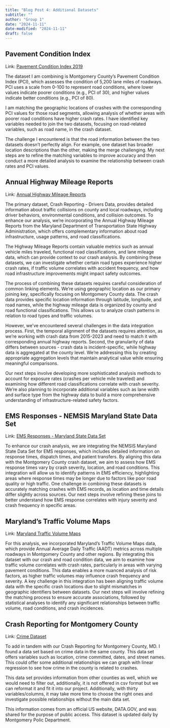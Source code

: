 ```yaml
---
title: "Blog Post 4: Additional Datasets"
subtitle: ""
author: "Group 1"
date: "2024-11-11"
date-modified: "2024-11-11"
draft: false
---
```


## Pavement Condition Index

Link: [Pavement Condition Index 2019](https://catalog.data.gov/dataset/pavement-condition-index-2019)

The dataset I am combining is Montgomery County's Pavement Condition Index (PCI), which assesses the condition of 5,200 lane miles of roadways. PCI uses a scale from 0-100 to represent road conditions, where lower values indicate poorer conditions (e.g., PCI of 30), and higher values indicate better conditions (e.g., PCI of 80).

I am matching the geographic locations of crashes with the corresponding PCI values for those road segments, allowing analysis of whether areas with poorer road conditions have higher crash rates. I have identified key variables needed to join the two datasets, focusing on road-related variables, such as road name, in the crash dataset.

The challenge I encountered is that the road information between the two datasets doesn’t perfectly align. For example, one dataset has broader location descriptions than the other, making the merge challenging. My next steps are to refine the matching variables to improve accuracy and then conduct a more detailed analysis to examine the relationship between crash rates and PCI values.

## Annual Highway Mileage Reports

Link: [Annual Highway Mileage Reports](https://www.roads.maryland.gov/mdotsha/pages/Index.aspx?PageId=302)

The primary dataset, Crash Reporting - Drivers Data, provides detailed information about traffic collisions on county and local roadways, including driver behaviors, environmental conditions, and collision outcomes. To enhance our analysis, we're incorporating the Annual Highway Mileage Reports from the Maryland Department of Transportation State Highway Administration, which offers complementary information about road infrastructure, usage patterns, and road classifications.

The Highway Mileage Reports contain valuable metrics such as annual vehicle miles traveled, functional road classifications, and lane mileage data, which can provide context to our crash analysis. By combining these datasets, we can investigate whether certain road types experience higher crash rates, if traffic volume correlates with accident frequency, and how road infrastructure improvements might impact safety outcomes.

The process of combining these datasets requires careful consideration of common linking elements. We're using geographic location as our primary joining key, specifically focusing on Montgomery County data. The crash data provides specific location information through latitude, longitude, and road names, while the highway mileage data is organized by county and road functional classifications. This allows us to analyze crash patterns in relation to road types and traffic volumes.

However, we've encountered several challenges in the data integration process. First, the temporal alignment of the datasets requires attention, as we're working with crash data from 2015-2023 and need to match it with corresponding annual highway reports. Second, the granularity of data differs between sources - crash data is incident-specific, while highway data is aggregated at the county level. We're addressing this by creating appropriate aggregation levels that maintain analytical value while ensuring meaningful comparisons.

Our next steps involve developing more sophisticated analysis methods to account for exposure rates (crashes per vehicle mile traveled) and examining how different road classifications correlate with crash severity. We're also planning to incorporate additional variables such as lane width and surface type from the highway data to build a more comprehensive understanding of infrastructure-related safety factors.

## EMS Responses - NEMSIS Maryland State Data Set

Link: [EMS Responses - Maryland State Data Set](https://nemsis.org/media/nemsis_states/repository.html?repository=maryland&file=Resources/MD_StateDataSet.xml&at=refs%2Fheads%2Frelease-3.5.0#Elements)

To enhance our crash analysis, we are integrating the NEMSIS Maryland State Data Set for EMS responses, which includes detailed information on response times, dispatch times, and patient transfers. By aligning this data with the Montgomery County crash dataset, we aim to assess how EMS response times vary by crash severity, location, and road conditions. This integration will allow us to identify patterns in EMS efficiency, highlighting areas where response times may be longer due to factors like poor road quality or high traffic. One challenge in combining these datasets is accurately matching crashes with EMS records, as location and time details differ slightly across sources. Our next steps involve refining these joins to better understand how EMS response correlates with injury severity and crash frequency in specific areas.

## Maryland's Traffic Volume Maps

Link: [Maryland Traffic Volume Maps](https://roads.maryland.gov/Traffic_Volume_Maps/Traffic_Volume_Maps.pdf#page=1&zoom=100)

For this analysis, we incorporated Maryland's Traffic Volume Maps data, which provide Annual Average Daily Traffic (AADT) metrics across multiple roadways in Montgomery County and other regions. By integrating this dataset with our crash and road condition data, we aim to examine how traffic volume correlates with crash rates, particularly in areas with varying pavement conditions. This data enables a more nuanced analysis of risk factors, as higher traffic volumes may influence crash frequency and severity. A key challenge in this integration has been aligning traffic volume data with the specific crash locations due to slight mismatches in geographic identifiers between datasets. Our next steps will involve refining the matching process to ensure accurate associations, followed by statistical analyses to identify any significant relationships between traffic volume, road conditions, and crash incidences.

## Crash Reporting for Montgomery County

Link: [Crime Dataset](https://catalog.data.gov/dataset/crime)

To add in tandem with our Crash Reporting for Montgomery County, MD. I found a data set based on crime data in the same county. This data set offers variables such as location, crime committed, dates, and street names. This could offer some additional relationships we can graph with linear regression to see how crime in the county is related to crashes.

This data set provides information from other counties as well, which we would need to filter out, additionally, it is not offered in csv format but we can reformat it and fit it into our project. Additionally, with thirty variables/columns, it may take more time to choose the right ones and investigate possible relationships without the main data set.

This information comes from an official US website, DATA.GOV, and was shared for the purpose of public access. This dataset is updated daily by Montgomery Polic Department. 

